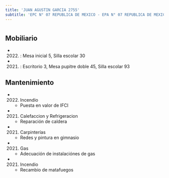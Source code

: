 ```yaml
---
title: 'JUAN AGUSTIN GARCIA 2755'
subtitle: 'EPC N° 07 REPUBLICA DE MEXICO - EPA N° 07 REPUBLICA DE MEXICO - JINA(EPCJC 07/17°)ALICIA MOREAU DE JUSTO'
---
```


#


## Mobiliario

*  (2022) : Mesa inicial 5, Silla escolar 30 

*  (2021) : Escritorio 3, Mesa pupitre doble 45, Silla escolar 93 





## Mantenimiento

*  (2022) Incendio 
    + Puesta en valor de IFCI

*  (2021) Calefaccion y Refrigeracion 
    + Reparación de caldera

*  (2021) Carpinterías 
    + Redes y pintura en gimnasio

*  (2021) Gas 
    + Adecuación de instalaciónes de gas

*  (2021) Incendio 
    + Recambio de matafuegos



